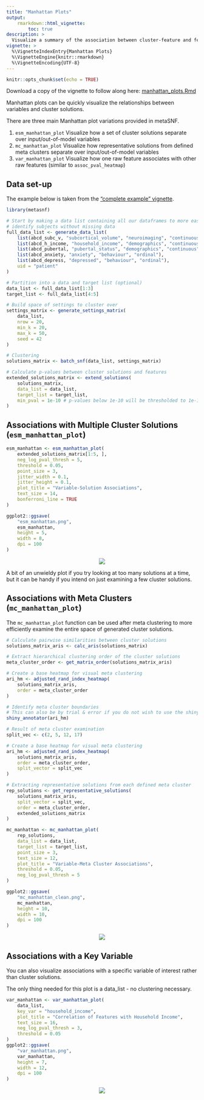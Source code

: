 ```yaml
---
title: "Manhattan Plots"
output:
    rmarkdown::html_vignette:
        toc: true
description: >
  Visualize a summary of the association between cluster-feature and feature-feature relationships.
vignette: >
  %\VignetteIndexEntry{Manhattan Plots}
  %\VignetteEngine{knitr::rmarkdown}
  %\VignetteEncoding{UTF-8}
---
```


```r
knitr::opts_chunk$set(echo = TRUE)
```

Download a copy of the vignette to follow along here: [manhattan_plots.Rmd](https://raw.githubusercontent.com/BRANCHlab/metasnf/main/vignettes/manhattan_plots.Rmd)

Manhattan plots can be quickly visualize the relationships between variables and cluster solutions.

There are three main Manhattan plot variations provided in metaSNF.

1. `esm_manhattan_plot` Visualize how a set of cluster solutions separate over input/out-of-model variables
2. `mc_manhattan_plot` Visualize how representative solutions from defined meta clusters separate over input/out-of-model variables
3. `var_manhattan_plot` Visualize how one raw feature associates with other raw features (similar to `assoc_pval_heatmap`)

## Data set-up

The example below is taken from the ["complete example" vignette](https://branchlab.github.io/metasnf/articles/a_complete_example.html).

```r
library(metasnf)

# Start by making a data list containing all our dataframes to more easily
# identify subjects without missing data
full_data_list <- generate_data_list(
    list(abcd_subc_v, "subcortical_volume", "neuroimaging", "continuous"),
    list(abcd_h_income, "household_income", "demographics", "continuous"),
    list(abcd_pubertal, "pubertal_status", "demographics", "continuous"),
    list(abcd_anxiety, "anxiety", "behaviour", "ordinal"),
    list(abcd_depress, "depressed", "behaviour", "ordinal"),
    uid = "patient"
)

# Partition into a data and target list (optional)
data_list <- full_data_list[1:3]
target_list <- full_data_list[4:5]

# Build space of settings to cluster over
settings_matrix <- generate_settings_matrix(
    data_list,
    nrow = 20,
    min_k = 20,
    max_k = 50,
    seed = 42
)

# Clustering
solutions_matrix <- batch_snf(data_list, settings_matrix)

# Calculate p-values between cluster solutions and features
extended_solutions_matrix <- extend_solutions(
    solutions_matrix,
    data_list = data_list,
    target_list = target_list,
    min_pval = 1e-10 # p-values below 1e-10 will be thresholded to 1e-10
)
```

## Associations with Multiple Cluster Solutions (`esm_manhattan_plot`)

```r
esm_manhattan <- esm_manhattan_plot(
    extended_solutions_matrix[1:5, ],
    neg_log_pval_thresh = 5,
    threshold = 0.05,
    point_size = 3,
    jitter_width = 0.1,
    jitter_height = 0.1,
    plot_title = "Variable-Solution Associations",
    text_size = 14,
    bonferroni_line = TRUE
)

ggplot2::ggsave(
    "esm_manhattan.png",
    esm_manhattan,
    height = 5,
    width = 8,
    dpi = 100
)
```

<center>
![](https://raw.githubusercontent.com/BRANCHlab/metasnf/main/vignettes/esm_manhattan.png)
</center>

A bit of an unwieldy plot if you try looking at too many solutions at a time, but it can be handy if you intend on just examining a few cluster solutions.

## Associations with Meta Clusters (`mc_manhattan_plot`)

The `mc_manhattan_plot` function can be used after meta clustering to more efficiently examine the entire space of generated cluster solutions.

```r
# Calculate pairwise similarities between cluster solutions
solutions_matrix_aris <- calc_aris(solutions_matrix)

# Extract hierarchical clustering order of the cluster solutions
meta_cluster_order <- get_matrix_order(solutions_matrix_aris)

# Create a base heatmap for visual meta clustering
ari_hm <- adjusted_rand_index_heatmap(
    solutions_matrix_aris,
    order = meta_cluster_order
)

# Identify meta cluster boundaries
# This can also be by trial & error if you do not wish to use the shiny app.
shiny_annotator(ari_hm)

# Result of meta cluster examination
split_vec <- c(2, 5, 12, 17)

# Create a base heatmap for visual meta clustering
ari_hm <- adjusted_rand_index_heatmap(
    solutions_matrix_aris,
    order = meta_cluster_order,
    split_vector = split_vec
)

# Extracting representative solutions from each defined meta cluster
rep_solutions <- get_representative_solutions(
    solutions_matrix_aris,
    split_vector = split_vec,
    order = meta_cluster_order,
    extended_solutions_matrix
)

mc_manhattan <- mc_manhattan_plot(
    rep_solutions,
    data_list = data_list,
    target_list = target_list,
    point_size = 3,
    text_size = 12,
    plot_title = "Variable-Meta Cluster Associations",
    threshold = 0.05,
    neg_log_pval_thresh = 5
)

ggplot2::ggsave(
    "mc_manhattan_clean.png",
    mc_manhattan,
    height = 10,
    width = 10,
    dpi = 100
)
```

<center>
![](https://raw.githubusercontent.com/BRANCHlab/metasnf/main/vignettes/mc_manhattan_clean.png)
</center>

## Associations with a Key Variable

You can also visualize associations with a specific variable of interest rather than cluster solutions.

The only thing needed for this plot is a data_list - no clustering necessary.

```r
var_manhattan <- var_manhattan_plot(
    data_list,
    key_var = "household_income",
    plot_title = "Correlation of Features with Household Income",
    text_size = 16,
    neg_log_pval_thresh = 3,
    threshold = 0.05
)
ggplot2::ggsave(
    "var_manhattan.png",
    var_manhattan,
    height = 7,
    width = 12,
    dpi = 100
)
```

<center>
![](https://raw.githubusercontent.com/BRANCHlab/metasnf/main/vignettes/var_manhattan.png)
</center>

